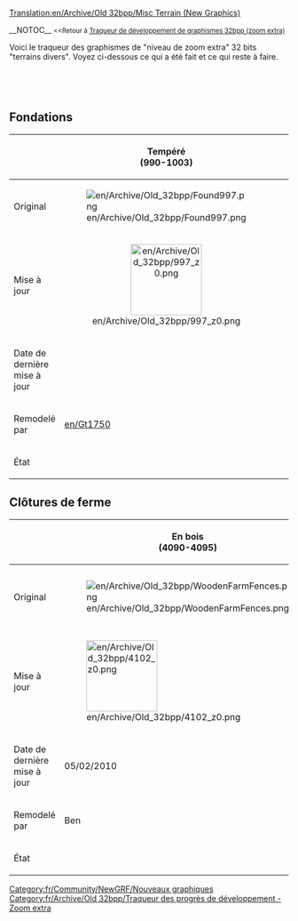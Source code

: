 [[Translation:en/Archive/Old 32bpp/Misc Terrain (New Graphics)]]


__NOTOC__
<small><<Retour à [[fr/Archive/Old 32bpp/Traqueur de développement de graphismes 32bpp (zoom extra)|Traqueur de développement de graphismes 32bpp (zoom extra)]]</small>

Voici le traqueur des graphismes de "niveau de zoom extra" 32 bits "terrains divers". Voyez ci-dessous ce qui a été fait et ce qui reste à faire.<br> 


<!-- merci de mettre à jour la barre de progression après avoir édité ici: 
http://wiki.openttd.org/?title=Template:Barre_de_progression_du_traqueur_32bpp/Fr&action=edit 
-->
<div><div style="display: table-cell; width:100%">{{fr/Archive/Old 32bpp/Barre de progression du traqueur 32bpp|terrains divers}}</div><div style="display: table-cell">&nbsp;</div></div>


{{fr/Archive/Old 32bpp/Clé de sprite du tracker}}

<onlyinclude>
==Fondations==
{| border=1 style="background:#e7ebff;"
!
!width=128| Tempéré  <br /> (990-1003)
!width=128| Arctique <br /> (328-341 ar)
!width=128| Tropical <br /> (517-530 tr)
!width=128| Pays des jouets  <br /> (543-556 to)
|-
!Original
|[[File:en/Archive/Old 32bpp/Found997.png]]
|[[File:en/Archive/Old 32bpp/Found c 335.png]]
|[[File:en/Archive/Old 32bpp/Found h 524.png]]
|[[File:en/Archive/Old 32bpp/Found t 550.png]]
|-
!Mise à jour
|align="center"|[[File:en/Archive/Old 32bpp/997 z0.png|128px]]
|
|align="center"|[[File:en/Archive/Old 32bpp/524 z0.png|128px]]
|
|-
!Date de dernière mise à jour
|
|
|
|
|-
!Remodelé par
|[[en/Gt1750]]
|
|
|
|-
!État
| {{fr/Archive/Old 32bpp/Statut du sprite du traqueur|z0 = fait |z1 = souhaité |z2 = souhaité }}
| {{fr/Archive/Old 32bpp/Statut du sprite du traqueur|z0 = souhaité |z1 = souhaité |z2 = souhaité }}
| {{fr/Archive/Old 32bpp/Statut du sprite du traqueur|z0 = fait |z1 = souhaité |z2 = souhaité }}
| {{fr/Archive/Old 32bpp/Statut du sprite du traqueur|z0 = non réclamé |z1 = non réclamé |z2 = non réclamé}}
|}

==Clôtures de ferme==
{| border=1 style="background:#e7ebff;"
!
!width=128| En bois <br /> (4090-4095) 
!width=128| Entrée en haie #1 <br /> (4096-4101)
!width=128| Haie #1 <br /> (4102-4107)
!width=128| Haie #2 <br /> (4108-4113)
!width=128| Haie #3 <br /> (4114-4119)
!width=128| Pierre    <br /> (4120-4125)
|-
!Original
|[[File:en/Archive/Old 32bpp/WoodenFarmFences.png]]
|[[File:en/Archive/Old 32bpp/Hedge-WoodenFarmFences.png]]
|[[File:en/Archive/Old 32bpp/Hedge1FarmFences.png]]
|[[File:en/Archive/Old 32bpp/Hedge2FarmFences.png]]
|[[File:en/Archive/Old 32bpp/Hedge3FarmFences.png]]
|[[File:en/Archive/Old 32bpp/StoneFarmFences.png]]
|-
!Mise à jour
|[[File:en/Archive/Old 32bpp/4102 z0.png|128px]]
|
|[[File:en/Archive/Old 32bpp/4090 z0.png|128px]]
|
|
|
|-
!Date de dernière mise à jour
|05/02/2010
|10/01/2008
|05/02/2010
|10/01/2008
|10/01/2008
|10/01/2008
|-
!Remodelé par
|Ben
|DaLuke
|Ben
|DaLuke
|DaLuke
|DaLuke
|-
!État
| {{fr/Archive/Old 32bpp/Statut du sprite du traqueur|z0 = fait |z1 = souhaité |z2 = souhaité }}
| {{fr/Archive/Old 32bpp/Statut du sprite du traqueur|z0 = souhaité |z1 = souhaité |z2 = souhaité }}
| {{fr/Archive/Old 32bpp/Statut du sprite du traqueur|z0 = fait |z1 = souhaité |z2 = souhaité }}
| {{fr/Archive/Old 32bpp/Statut du sprite du traqueur|z0 = souhaité |z1 = souhaité |z2 = souhaité }}
| {{fr/Archive/Old 32bpp/Statut du sprite du traqueur|z0 = souhaité |z1 = souhaité |z2 = souhaité }}
| {{fr/Archive/Old 32bpp/Statut du sprite du traqueur|z0 = souhaité |z1 = souhaité |z2 = souhaité }}
|}</onlyinclude>


{{fr/Community/NewGRF/Navbox Développement graphique}}

[[Category:fr/Community/NewGRF/Nouveaux graphiques]][[Category:fr/Archive/Old 32bpp/Traqueur des progrès de développement - Zoom extra]]